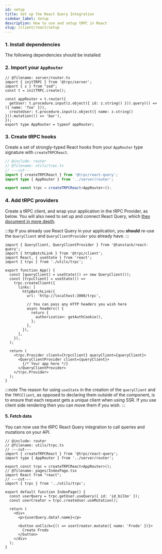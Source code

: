 ```yaml
---
id: setup
title: Set up the React Query Integration
sidebar_label: Setup
description: How to use and setup tRPC in React
slug: /client/react/setup
---
```



### 1. Install dependencies

The following dependencies should be installed


<InstallSnippet pkgs="@trpc/server @trpc/client @trpc/react-query @tanstack/react-query" />

### 2. Import your `AppRouter`

```twoslash include router
// @filename: server/router.ts
import { initTRPC } from '@trpc/server';
import { z } from "zod";
const t = initTRPC.create();

const appRouter = t.router({
  getUser: t.procedure.input(z.object({ id: z.string() })).query(() => ({ name: 'foo' })),
  createUser: t.procedure.input(z.object({ name: z.string() })).mutation(() => 'bar'),
});
export type AppRouter = typeof appRouter;
```


<ImportAppRouter />

### 3. Create tRPC hooks

Create a set of strongly-typed React hooks from your `AppRouter` type signature with `createTRPCReact`.

```ts twoslash title='utils/trpc.ts'
// @include: router
// @filename: utils/trpc.ts
// ---cut---
import { createTRPCReact } from '@trpc/react-query';
import type { AppRouter } from '../server/router';

export const trpc = createTRPCReact<AppRouter>();
```

### 4. Add tRPC providers

Create a tRPC client, and wrap your application in the tRPC Provider, as below. You will also need to set up and connect React Query, which [they document in more depth](https://tanstack.com/query/latest/docs/framework/react/quick-start).

:::tip
If you already use React Query in your application, you **should** re-use the `QueryClient` and `QueryClientProvider` you already have.
:::

```tsx title='App.tsx'
import { QueryClient, QueryClientProvider } from '@tanstack/react-query';
import { httpBatchLink } from '@trpc/client';
import React, { useState } from 'react';
import { trpc } from './utils/trpc';

export function App() {
  const [queryClient] = useState(() => new QueryClient());
  const [trpcClient] = useState(() =>
    trpc.createClient({
      links: [
        httpBatchLink({
          url: 'http://localhost:3000/trpc',

          // You can pass any HTTP headers you wish here
          async headers() {
            return {
              authorization: getAuthCookie(),
            };
          },
        }),
      ],
    }),
  );

  return (
    <trpc.Provider client={trpcClient} queryClient={queryClient}>
      <QueryClientProvider client={queryClient}>
        {/* Your app here */}
      </QueryClientProvider>
    </trpc.Provider>
  );
}
```

:::note
The reason for using `useState` in the creation of the `queryClient` and the `TRPCClient`, as opposed to declaring them outside of the component, is to ensure that each request gets a unique client when using SSR. If you use client side rendering then you can move them if you wish.
:::

#### 5. Fetch data

You can now use the tRPC React Query integration to call queries and mutations on your API.

```tsx twoslash title='pages/IndexPage.tsx'
// @include: router
// @filename: utils/trpc.ts
// ---cut---
import { createTRPCReact } from '@trpc/react-query';
import type { AppRouter } from '../server/router';

export const trpc = createTRPCReact<AppRouter>();
// @filename: pages/IndexPage.tsx
import React from "react";
// ---cut---
import { trpc } from '../utils/trpc';

export default function IndexPage() {
  const userQuery = trpc.getUser.useQuery({ id: 'id_bilbo' });
  const userCreator = trpc.createUser.useMutation();

  return (
    <div>
      <p>{userQuery.data?.name}</p>

      <button onClick={() => userCreator.mutate({ name: 'Frodo' })}>
        Create Frodo
      </button>
    </div>
  );
}
```
